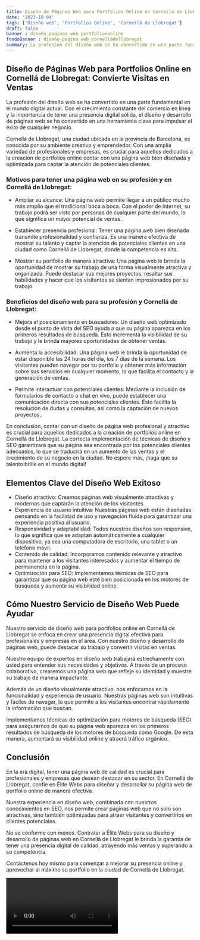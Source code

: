 ```yaml
---
title: Diseño de Páginas Web para Portfolios Online en Cornellá de Llobregat
date: '2023-10-04'
tags: ['Diseño web', 'Portfolios Online', 'Cornellá de Llobregat']
draft: false
banner : diseño_paginas_web_portfoliosonline
fondoBanner : diseño_pagina_web_cornelládellobregat
summary: La profesión del diseño web se ha convertido en una parte fundamental en el mundo digital actual. Con el crecimiento constante del comercio en línea y la importancia de tener una presencia digital sólida, el diseño y desarrollo de páginas web se ha convertido en una herramienta clave para impulsar el éxito de cualquier negocio.
---
```


## Diseño de Páginas Web para Portfolios Online en Cornellá de Llobregat: Convierte Visitas en Ventas

La profesión del diseño web se ha convertido en una parte fundamental en el mundo digital actual. Con el crecimiento constante del comercio en línea y la importancia de tener una presencia digital sólida, el diseño y desarrollo de páginas web se ha convertido en una herramienta clave para impulsar el éxito de cualquier negocio.

Cornellá de Llobregat, una ciudad ubicada en la provincia de Barcelona, es conocida por su ambiente creativo y emprendedor. Con una amplia variedad de profesionales y empresas, es crucial para aquellos dedicados a la creación de portfolios online contar con una página web bien diseñada y optimizada para captar la atención de potenciales clientes.

### Motivos para tener una página web en su profesión y en Cornellá de Llobregat:

- Ampliar su alcance: Una página web permite llegar a un público mucho más amplio que el tradicional boca a boca. Con el poder de internet, su trabajo podrá ser visto por personas de cualquier parte del mundo, lo que significa un mayor potencial de ventas.

- Establecer presencia profesional: Tener una página web bien diseñada transmite profesionalidad y confianza. Es una manera efectiva de mostrar su talento y captar la atención de potenciales clientes en una ciudad como Cornellá de Llobregat, donde la competencia es alta.

- Mostrar su portfolio de manera atractiva: Una página web le brinda la oportunidad de mostrar su trabajo de una forma visualmente atractiva y organizada. Puede destacar sus mejores proyectos, resaltar sus habilidades y hacer que los visitantes se sientan impresionados por su trabajo.

### Beneficios del diseño web para su profesión y Cornellá de Llobregat:

- Mejora el posicionamiento en buscadores: Un diseño web optimizado desde el punto de vista del SEO ayuda a que su página aparezca en los primeros resultados de búsqueda. Esto incrementa la visibilidad de su trabajo y le brinda mayores oportunidades de obtener ventas.

- Aumenta la accesibilidad: Una página web le brinda la oportunidad de estar disponible las 24 horas del día, los 7 días de la semana. Los visitantes pueden navegar por su portfolio y obtener más información sobre sus servicios en cualquier momento, lo que facilita el contacto y la generación de ventas.

- Permite interactuar con potenciales clientes: Mediante la inclusión de formularios de contacto o chat en vivo, puede establecer una comunicación directa con sus potenciales clientes. Esto facilita la resolución de dudas y consultas, así como la captación de nuevos proyectos.

En conclusión, contar con un diseño de página web profesional y atractivo es crucial para aquellos dedicados a la creación de portfolios online en Cornellá de Llobregat. La correcta implementación de técnicas de diseño y SEO garantizará que su página sea encontrada por los potenciales clientes adecuados, lo que se traducirá en un aumento de las ventas y el crecimiento de su negocio en la ciudad. No espere más, ¡haga que su talento brille en el mundo digital!

<GifSeo />

<Cta />

## Elementos Clave del Diseño Web Exitoso

- Diseño atractivo: Creamos páginas web visualmente atractivas y modernas que captarán la atención de los visitantes.
- Experiencia de usuario intuitiva: Nuestras páginas web están diseñadas pensando en la facilidad de uso y navegación fluida para garantizar una experiencia positiva al usuario.
- Responsividad y adaptabilidad: Todos nuestros diseños son responsive, lo que significa que se adaptan automáticamente a cualquier dispositivo, ya sea una computadora de escritorio, una tablet o un teléfono móvil.
- Contenido de calidad: Incorporamos contenido relevante y atractivo para mantener a los visitantes interesados y aumentar el tiempo de permanencia en la página.
- Optimización para SEO: Implementamos técnicas de SEO para garantizar que su página web esté bien posicionada en los motores de búsqueda y aumente su visibilidad online.

## Cómo Nuestro Servicio de Diseño Web Puede Ayudar

Nuestro servicio de diseño web para portfolios online en Cornellá de Llobregat se enfoca en crear una presencia digital efectiva para profesionales y empresas en el área. Con nuestro diseño y desarrollo de páginas web, puede destacar su trabajo y convertir visitas en ventas.

Nuestro equipo de expertos en diseño web trabajará estrechamente con usted para entender sus necesidades y objetivos. A través de un proceso colaborativo, crearemos una página web que refleje su identidad y muestre su trabajo de manera impactante.

Además de un diseño visualmente atractivo, nos enfocamos en la funcionalidad y experiencia de usuario. Nuestras páginas web son intuitivas y fáciles de navegar, lo que permite a los visitantes encontrar rápidamente la información que buscan.

Implementamos técnicas de optimización para motores de búsqueda (SEO) para asegurarnos de que su página web aparezca en los primeros resultados de búsqueda de los motores de búsqueda como Google. De esta manera, aumentará su visibilidad online y atraerá tráfico orgánico.

## Conclusión

En la era digital, tener una página web de calidad es crucial para profesionales y empresas que desean destacar en su sector. En Cornellá de Llobregat, confíe en Élite Webs para diseñar y desarrollar su página web de portfolio online de manera efectiva.

Nuestra experiencia en diseño web, combinada con nuestros conocimientos en SEO, nos permite crear páginas web que no solo son atractivas, sino también optimizadas para atraer visitantes y convertirlos en clientes potenciales.

No se conforme con menos. Contratar a Élite Webs para su diseño y desarrollo de páginas web en Cornellá de Llobregat le brinda la garantía de tener una presencia digital de calidad, atrayendo más ventas y superando a su competencia.

Contáctenos hoy mismo para comenzar a mejorar su presencia online y aprovechar al máximo su portfolio en la ciudad de Cornellá de Llobregat.

<Video />

<CtaBot job='Portfolios Online' city='Cornellá de Llobregat'/>

<Gmaps query='Cornellá de Llobregat+españa+maps' />